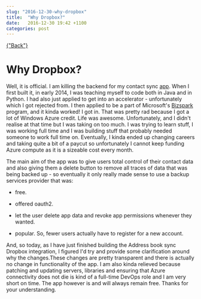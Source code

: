 ```yaml
---
slug: "2016-12-30-why-dropbox"
title:  "Why Dropbox?"
date:   2016-12-30 19:42 +1100
categories: post
---
```


<div className="blogpage">
    <a href={"/blog"} smooth duration={1000}>
    {"Back"}
    </a>
</div>

<div className="blogText">

# Why Dropbox?

Well, it is official. I am killing the backend for my contact sync [app](https://play.google.com/store/apps/details?id=com.noni.embryio&hl=en). When I first built it, in early 2014, I was teaching myself to code both in Java and in Python.
I had also just applied to get into an accelerator - unfortunately which I got rejected from. I then applied to be a part of Microsoft's [Bizspark](http://bizspark.com) program, and it kinda worked! I got in.
That was pretty rad because I got a lot of Windows Azure credit. Life was awesome. Unfortunately, and I didn't realise at that time but I was taking on too much. I was trying to learn stuff,
I was working full time and I was building stuff that probably needed someone to work full time on. Eventually, I kinda ended up changing careers and taking quite a bit of a paycut so unfortunately I cannot keep funding Azure compute as it is a sizeable cost every month.

The main aim of the app was to give users total control of their contact data and also giving them a delete button to remove all traces of data that was being backed up - so eventually it only really
made sense to use a backup services provider that was:

- free.

- offered oauth2.

- let the user delete app data and revoke app permissions whenever they wanted.

- popular. So, fewer users actually have to register for a new account.

And, so today, as I have just finished building the Address book sync Dropbox integration, I figured I'd try and provide some clarification around why the changes.These changes are pretty transparent and there is actually no change in functionality of the app.
I am also kinda relieved because patching and updating servers, libraries and ensuring that Azure connectivity does not die is kind of a full-time DevOps role and I
am very short on time. The app however is and will always remain free. Thanks for your understanding.


</div>